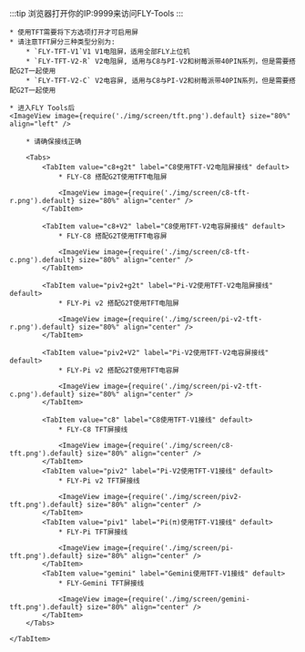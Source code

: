 
:::tip
浏览器打开你的IP:9999来访问FLY-Tools
:::

    * 使用TFT需要将下方选项打开才可启用屏
    * 请注意TFT屏分三种类型分别为:
        * `FLY-TFT-V1`V1 V1电阻屏，适用全部FLY上位机
        * `FLY-TFT-V2-R` V2电阻屏, 适用与C8与PI-V2和树莓派带40PIN系列，但是需要搭配G2T一起使用
        * `FLY-TFT-V2-C` V2电容屏, 适用与C8与PI-V2和树莓派带40PIN系列，但是需要搭配G2T一起使用

    * 进入FLY Tools后
    <ImageView image={require('./img/screen/tft.png').default} size="80%" align="left" />

<Tabs>
    <TabItem value="TFT" label="TFT接线" default>

        * 请确保接线正确

        <Tabs>
            <TabItem value="c8+g2t" label="C8使用TFT-V2电阻屏接线" default>
                * FLY-C8 搭配G2T使用TFT电阻屏

                <ImageView image={require('./img/screen/c8-tft-r.png').default} size="80%" align="center" />
            </TabItem>

            <TabItem value="c8+V2" label="C8使用TFT-V2电容屏接线" default>
                * FLY-C8 搭配G2T使用TFT电容屏

                <ImageView image={require('./img/screen/c8-tft-c.png').default} size="80%" align="center" />
            </TabItem>

            <TabItem value="piv2+g2t" label="Pi-V2使用TFT-V2电阻屏接线" default>
                * FLY-Pi v2 搭配G2T使用TFT电阻屏

                <ImageView image={require('./img/screen/pi-v2-tft-r.png').default} size="80%" align="center" />
            </TabItem>

            <TabItem value="piv2+V2" label="Pi-V2使用TFT-V2电容屏接线" default>
                * FLY-Pi v2 搭配G2T使用TFT电容屏

                <ImageView image={require('./img/screen/pi-v2-tft-c.png').default} size="80%" align="center" />
            </TabItem>

            <TabItem value="c8" label="C8使用TFT-V1接线" default>
                * FLY-C8 TFT屏接线

                <ImageView image={require('./img/screen/c8-tft.png').default} size="80%" align="center" />
            </TabItem>
            <TabItem value="piv2" label="Pi-V2使用TFT-V1接线" default>
                * FLY-Pi v2 TFT屏接线

                <ImageView image={require('./img/screen/piv2-tft.png').default} size="80%" align="center" />
            </TabItem>
            <TabItem value="piv1" label="Pi(π)使用TFT-V1接线" default>
                * FLY-Pi TFT屏接线

                <ImageView image={require('./img/screen/pi-tft.png').default} size="80%" align="center" />
            </TabItem>
            <TabItem value="gemini" label="Gemini使用TFT-V1接线" default>
                * FLY-Gemini TFT屏接线
                
                <ImageView image={require('./img/screen/gemini-tft.png').default} size="80%" align="center" />
            </TabItem>
        </Tabs>

    </TabItem>
</Tabs>
